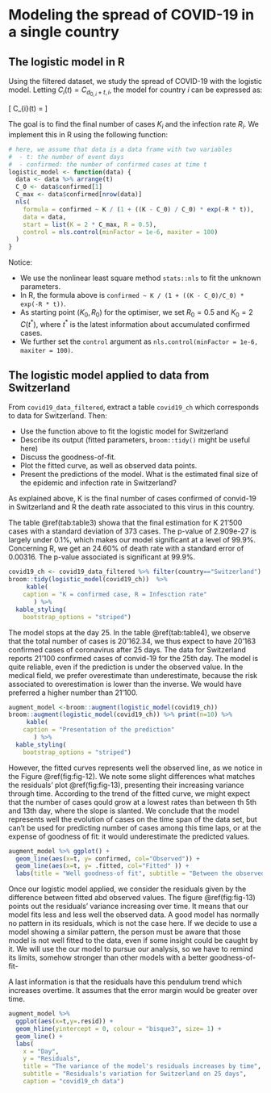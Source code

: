 # Modeling the spread of COVID-19 in a single country

## The logistic model in R

Using the filtered dataset, we study the spread of COVID-19 with the logistic model.
Letting $C_{i}(t) = C_{d_{0,i} + t,i}$, the model for country $i$ can be expressed as:

\[
  C_{i}(t) = \frac{K_{i} \cdot C_{i}(0)}{C_{i}(0) + (K_{i}-C_{i}(0)) \, \exp(-R_{i}\,t)}
\]

The goal is to find the final number of cases $K_{i}$ and the infection rate $R_{i}$. We implement this in R using the following function:

```r
# here, we assume that data is a data frame with two variables
#  - t: the number of event days
#  - confirmed: the number of confirmed cases at time t
logistic_model <- function(data) {
  data <- data %>% arrange(t)
  C_0 <- data$confirmed[1]
  C_max <- data$confirmed[nrow(data)]
  nls(
    formula = confirmed ~ K / (1 + ((K - C_0) / C_0) * exp(-R * t)),
    data = data,
    start = list(K = 2 * C_max, R = 0.5),
    control = nls.control(minFactor = 1e-6, maxiter = 100)
  )
}
```

Notice:

* We use the nonlinear least square method `stats::nls` to fit the unknown parameters.
* In R, the formula above is `confirmed ~ K / (1 + ((K - C_0)/C_0) * exp(-R * t))`.
* As starting point $(K_0, R_0)$ for the optimiser, we set $R_0 = 0.5$ and $K_0 = 2 \, C(t^*)$, where $t^*$ is the latest information about accumulated confirmed cases.
* We further set the `control` argument as `nls.control(minFactor = 1e-6, maxiter = 100)`.

## The logistic model applied to data from Switzerland

From `covid19_data_filtered`, extract a table `covid19_ch` which corresponds to data for Switzerland.
Then:

* Use the function above to fit the logistic model for Switzerland
* Describe its output (fitted parameters, `broom::tidy()` might be useful here)
* Discuss the goodness-of-fit.
* Plot the fitted curve, as well as observed data points. 
* Present the predictions of the model. What is the estimated final size of the epidemic and infection rate in Switzerland?



 
 As explained above, K is the final number of cases confirmed of convid-19 in Switzerland and R the death rate associated to this virus in this country.

 The table \@ref(tab:table3) showa that the final estimation for K 21'500 cases with a standard deviation of 373 cases. The p-value of 2.909e-27 is largely under 0.1%, which makes our model significant at a level of 99.9%. 
Concerning R, we get an 24.60% of death rate with a standard error of 0.00316. The p-value associated is significant at 99.9%.


```r
covid19_ch <- covid19_data_filtered %>% filter(country=="Switzerland")
broom::tidy(logistic_model(covid19_ch))  %>%
     kable(
    caption = "K = confirmed case, R = Infesction rate"
       ) %>%
  kable_styling(
    bootstrap_options = "striped")
```


The model stops at the day 25.
In the table \@ref(tab:table4), we observe that the total number of cases is 20'162.34, we thus expect to have 20'163 confirmed cases of coronavirus after 25 days. The data for Switzerland reports 21'100 confirmed cases of convid-19 for the 25th day. The model is quite reliable, even if the prediction is under the observed value. In the medical field, we prefer overestimate than underestimate, because the risk associated to overestimation is lower than the inverse. We would have preferred a higher number than 21'100. 

```r
augment_model <-broom::augment(logistic_model(covid19_ch))
broom::augment(logistic_model(covid19_ch)) %>% print(n=10) %>%
     kable(
    caption = "Presentation of the prediction"
       ) %>%
  kable_styling(
    bootstrap_options = "striped")
```


However, the fitted curves represents well the observed line, as we notice in the Figure \@ref(fig:fig-12). We note some slight differences what matches the residuals' plot \@ref(fig:fig-13), presenting their increasing variance through time. According to the trend of the fitted curve, we might expect that the number of cases qould grow at a lowest rates than between th 5th and 13th day, where the slope is slanted. We conclude that the model represents well the evolution of cases on the time span of the data set, but can't be used for predicting number of cases among this time laps, or at the expense of goodness of fit: it would underestimate the predicted values.

```r
augment_model %>% ggplot() +
  geom_line(aes(x=t, y= confirmed, col="Observed")) +
  geom_line(aes(x=t, y= .fitted, col="Fitted" )) +
  labs(title = "Well goodness-of fit", subtitle = "Between the observed and fitted value", x= "Time period",y= "Confirmed people", col= "Model")
```



Once our logistic model applied, we consider the residuals given by the difference between fitted abd observed values.
The figure \@ref(fig:fig-13) points out the residuals' variance increasing over time. It means that our model fits less and less well the observed data.
A good model has normally no pattern in its residuals, which is not the case here. If we decide to use a model showing a similar pattern, the person must be aware that those model is not well fitted to the data, even if some insight could be caught by it. We will use the our model to pursue our analysis, so we have to remind its limits, somehow stronger than other models with a better goodness-of-fit-

A last information is that the residuals have this pendulum trend which increases overtime. It assumes that the error margin would be greater over time.

```r

augment_model %>% 
  ggplot(aes(x=t,y=.resid)) + 
  geom_hline(yintercept = 0, colour = "bisque3", size= 1) + 
  geom_line() + 
  labs(
    x = "Day", 
    y = "Residuals",
    title = "The variance of the model's residuals increases by time",
    subtitle = "Residuals's variation for Switzerland on 25 days",
    caption = "covid19_ch data")

```
